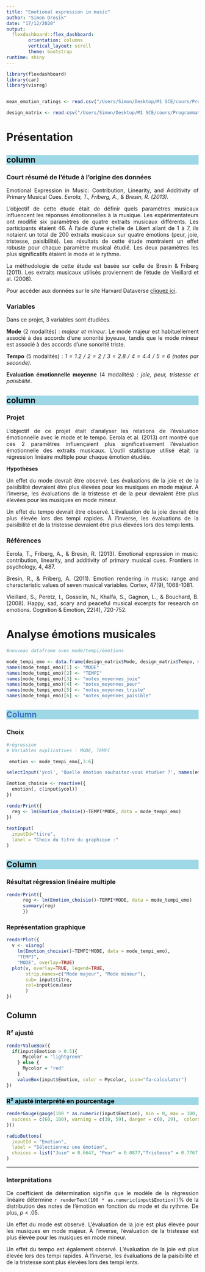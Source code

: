 ```yaml
---
title: "Emotional expression in music"
author: "Simon Drosik"
date: "17/12/2020"
output: 
  flexdashboard::flex_dashboard:
        orientation: columns
        vertical_layout: scroll
        theme: bootstrap
runtime: shiny
---
```


<style>                     
.navbar {
  background-color:#1bb0d1;
  border-color:#1b24d1;
}
.navbar-brand {
color:#0b6b5b!important;
}
.sidebar {
color:#3a75c7;
background-color:#9ed8e6!important;
}
.tabset {
background-color:#9ed8e6!important;
border-color:lightblue;
}
.colored {
background-color:#9ed8e6!important;
color:#000000;
border-color:lightblue;
}
body {
text-align: justify;
}
</style> 

```r
library(flexdashboard)
library(car)
library(visreg)


mean_emotion_ratings <- read.csv("/Users/Simon/Desktop/M1 SCE/cours/Programmation R/dataverse_files/mean_emotion_ratings.csv")

design_matrix <- read.csv("/Users/Simon/Desktop/M1 SCE/cours/Programmation R/dataverse_files/design_matrix.csv")
```


Présentation {data-icon="fa-chalkboard-teacher"}
=====================================

column {.colored}
---------

### **Court résumé de l'étude à l'origine des données** 

Emotional Expression in Music: Contribution, Linearity, and Additivity of Primary Musical Cues. *Eerola, T., Friberg, A., & Bresin, R. (2013).*

L'objectif de cette étude était de définir quels paramètres musicaux influencent les réponses émotionnelles à la musique. Les expérimentateurs ont modifié six paramètres de quatre extraits musicaux différents. Les participants étaient 46. À l'aide d'une échelle de Likert allant de 1 à 7, ils notaient un total de 200 extraits musicaux sur quatre émotions (peur, joie, tristesse, paisibilité). Les résultats de cette étude montraient un effet robuste pour chaque paramètre musical étudié. Les deux paramètres les plus significatifs étaient le mode et le rythme. 

La méthodologie de cette étude est basée sur celle de Bresin & Friberg (2011). Les extraits musicaux utilisés proviennent de l'étude de Vieillard et al. (2008). 

Pour accéder aux données sur le site Harvard Dataverse [cliquez ici](https://dataverse.harvard.edu/dataset.xhtml?persistentId=doi:10.7910/DVN/IFOBRN).

### **Variables** 
Dans ce projet, 3 variables sont étudiées. 

**Mode** (2 modalités) : *majeur et mineur*. Le mode majeur est habituellement associé à des accords d'une sonorité joyeuse, tandis que le mode mineur est associé à des accords d'une sonorité triste.

**Tempo** (5 modalités) : *1 = 1.2 / 2 = 2 / 3 = 2.8 / 4 = 4.4 / 5 = 6 (notes par seconde)*. 

**Evaluation émotionnelle moyenne** (4 modalités) : *joie, peur, tristesse et paisibilité*.

column {.colored}
---------
### **Projet** 
L'objectif de ce projet était d'analyser les relations de l'évaluation émotionnelle avec le mode et le tempo. Eerola et al. (2013) ont montré que ces 2 paramètres influençaient plus significativement l'évaluation émotionnelle des extraits musicaux. L'outil statistique utilisé était la régression linéaire multiple pour chaque émotion étudiée.

**Hypothèses**

Un effet du mode devrait être observé. Les évaluations de la joie et de la paisibilité devraient être plus élevées pour les musiques en mode majeur. À l'inverse, les évaluations de la tristesse et de la peur devraient être plus élevées pour les musiques en mode mineur.

Un effet du tempo devrait être observé. L'évaluation de la joie devrait être plus élevée lors des tempi rapides. À l'inverse, les évaluations de la paisibilité et de la tristesse devraient être plus élevées lors des tempi lents.

### **Références**
Eerola, T., Friberg, A., & Bresin, R. (2013). Emotional expression in music: contribution, linearity, and additivity of primary musical cues. Frontiers in psychology, 4, 487.

Bresin, R., & Friberg, A. (2011). Emotion rendering in music: range and characteristic values of seven musical variables. Cortex, 47(9), 1068-1081.

Vieillard, S., Peretz, I., Gosselin, N., Khalfa, S., Gagnon, L., & Bouchard, B. (2008). Happy, sad, scary and peaceful musical excerpts for research on emotions. Cognition & Emotion, 22(4), 720-752.


**Analyse émotions musicales** {data-icon="fa-chart-line"}
=======================


```r
#nouveau dataframe avec mode/tempi/émotions

mode_tempi_emo <- data.frame(design_matrix$Mode, design_matrix$Tempo, mean_emotion_ratings$Happy, mean_emotion_ratings$Scary, mean_emotion_ratings$Sad, mean_emotion_ratings$Peaceful)
names(mode_tempi_emo)[1] <- "MODE"
names(mode_tempi_emo)[2] <- "TEMPI"
names(mode_tempi_emo)[3] <- "notes_moyennes_joie"
names(mode_tempi_emo)[4] <- "notes_moyennes_peur"
names(mode_tempi_emo)[5] <- "notes_moyennes_triste"
names(mode_tempi_emo)[6] <- "notes_moyennes_paisible"


```

     
Column {.sidebar data-width=200}
-----------------------------------------------------------------------

### Choix 

```r
#régression
# Variables explicatives : MODE, TEMPI

 emotion <- mode_tempi_emo[,3:6]

selectInput('ycol', 'Quelle émotion souhaitez-vous étudier ?', names(emotion))

Emotion_choisie <- reactive({
  emotion[, c(input$ycol)]
})

renderPrint({
  reg <- lm(Emotion_choisie()~TEMPI*MODE, data = mode_tempi_emo)
})
  
textInput(
  inputId="titre",
  label = "Choix du titre du graphique :"
)


```



Column {.tabset} 
-------------------------------------



### **Résultat régression linéaire multiple** 

```r
renderPrint({
      reg <- lm(Emotion_choisie()~TEMPI*MODE, data = mode_tempi_emo)
      summary(reg)
      })

```


### **Représentation graphique** 

```r
renderPlot({
  v <- visreg(
    lm(Emotion_choisie()~TEMPI*MODE, data = mode_tempi_emo), 
    "TEMPI", 
    "MODE", overlay=TRUE)
  plot(v, overlay=TRUE, legend=TRUE,
       strip.names=c("Mode majeur", "Mode mineur"),
       sub= input$titre,
       col=input$couleur
       )
})


```

Column
-----------------

### **R² ajusté** {.valueBox}

```r
renderValueBox({
  if(input$Emotion > 0.5){
      Mycolor = "lightgreen"
    } else {
      Mycolor = "red"
    }
    valueBox(input$Emotion, color = Mycolor, icon="fa-calculator")
})
```

### **R² ajusté interprété en pourcentage** {.colored}


```r
renderGauge(gauge(100 * as.numeric(input$Emotion), min = 0, max = 100, symbol = '%', gaugeSectors(
  success = c(60, 100), warning = c(30, 59), danger = c(0, 29),  colors = c("green", rgb(0, 1, 0), "#CC664D")
)))
```


```r

radioButtons(
  inputId = "Emotion",
  label = "Sélectionnez une émotion",
  choices = list("Joie" = 0.6647, "Peur" = 0.0877,"Tristesse" = 0.7767, "Paisibilité" = 0.2072 )
)

```


----------

### **Interprétations** 

Ce coefficient de détermination signifie que le modèle de la  régression linéaire détermine `r renderText(100 * as.numeric(input$Emotion))`% de la distribution des notes de l'émotion en fonction du mode et du rythme. De plus, *p* < .05.

Un effet du mode est observé. L'évaluation de la joie est plus élevée pour les musiques en mode majeur. À l'inverse, l'évaluation de la tristesse est plus élevée pour les musiques en mode mineur.

Un effet du tempo est également observé. L'évaluation de la joie est plus élevée lors des tempi rapides. À l'inverse, les évaluations de la paisibilité et de la tristesse sont plus élevées lors des tempi lents.





